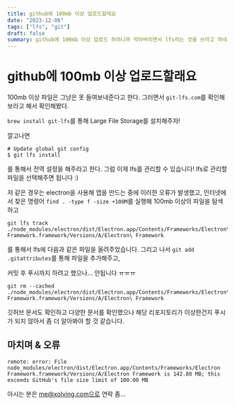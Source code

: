 ```yaml
---
title: github에 100mb 이상 업로드할레요
date: "2023-12-06"
tags: ["lfs", "git"]
draft: false
summary: github에 100mb 이상 업로드 하려니까 막아버리면서 lfs라는 것을 쓰라고 하네요?
---
```


# github에 100mb 이상 업로드할래요

100mb 이상 파일은 그냥은 못 들여보내준다고 한다.
그러면서 ```git-lfs.com```를 확인해보라고 해서 확인해봤다.

```brew install git-lfs```를 통해 Large File Storage를 설치해주자!

깔고나면

```
# Update global git config
$ git lfs install
```

를 통해서 전역 설정을 해주라고 한다. 그럼 이제 lfs를 관리할 수 있습니다!
lfs로 관리할 파일을 선택해주면 됩니다 :)

저 같은 경우는 electron을 사용해 앱을 만드는 중에 이러한 오류가 발생했고,
인터넷에서 찾은 명령어 ```find . -type f -size +100M```를 실행해 100mb 이상의 파일을 탐색하고

```
git lfs track ./node_modules/electron/dist/Electron.app/Contents/Frameworks/Electron\ Framework.framework/Versions/A/Electron\ Framework
```

를 통해서 lfs에 다음과 같은 파일을 올려주었습니다.
그리고 나서 ```git add .gitattributes```를 통해 파일을 추가해주고,

커밋 후 푸시까지 하려고 했으나... 안됩니다 ㅠㅠㅠ

```
git rm --cached ./node_modules/electron/dist/Electron.app/Contents/Frameworks/Electron\ Framework.framework/Versions/A/Electron\ Framework
```

깃허브 문서도 확인하고 다양한 문서를 확인했으나 해당 리포지토리가 이상한건지 푸시가 되지 않아서 좀 더 알아봐야 할 것 같습니다.

## 마치며 & 오류

```
remote: error: File node_modules/electron/dist/Electron.app/Contents/Frameworks/Electron Framework.framework/Versions/A/Electron Framework is 142.88 MB; this exceeds GitHub's file size limit of 100.00 MB
```

아시는 분은 me@xolving.com으로 연락 좀...